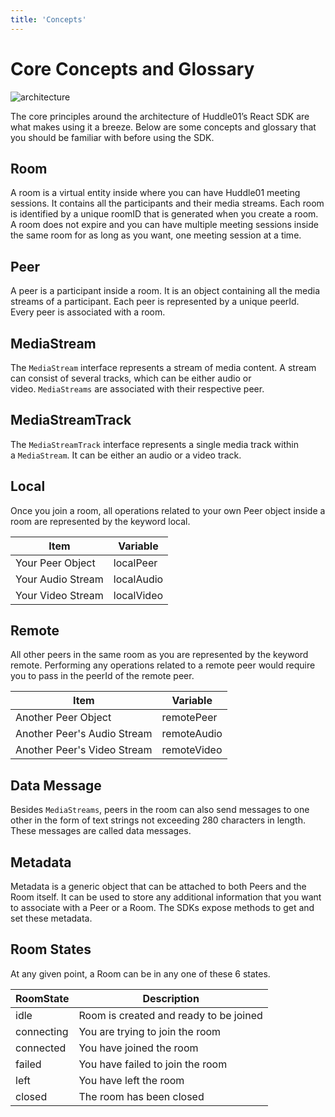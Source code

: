 ```yaml
---
title: 'Concepts'
---
```




# Core Concepts and Glossary 

<Image
  src="/docs/images/sdk-arch.png"
  alt="architecture"
  width={1000}
  height={1000}
  quality={100}
  priority
  className="my-8"
/>


The core principles around the architecture of Huddle01’s React SDK are what makes using it a breeze. Below are some concepts and glossary that you should be familiar with before using the SDK.

## Room
A room is a virtual entity inside where you can have Huddle01 meeting sessions. It contains all the participants and their media streams. Each room is identified by a unique roomID that is generated when you create a room. A room does not expire and you can have multiple meeting sessions inside the same room for as long as you want, one meeting session at a time.

## Peer
A peer is a participant inside a room. It is an object containing all the media streams of a participant. Each peer is represented by a unique peerId. Every peer is associated with a room.

## MediaStream
The `MediaStream` interface represents a stream of media content. A stream can consist of several tracks, which can be either audio or video. `MediaStreams` are associated with their respective peer.

## MediaStreamTrack
The `MediaStreamTrack` interface represents a single media track within a `MediaStream`. It can be either an audio or a video track.

## Local
Once you join a room, all operations related to your own Peer object inside a room are represented by the keyword local.

| Item | Variable |
| --- | --- |
| Your Peer Object | localPeer |
| Your Audio Stream | localAudio |
| Your Video Stream | localVideo |

## Remote
All other peers in the same room as you are represented by the keyword remote. Performing any operations related to a remote peer would require you to pass in the peerId of the remote peer.

| Item | Variable |
| --- | --- |
| Another Peer Object | remotePeer |
| Another Peer's Audio Stream | remoteAudio |
| Another Peer's Video Stream | remoteVideo |

## Data Message
Besides `MediaStreams`, peers in the room can also send messages to one other in the form of text strings not exceeding 280 characters in length. These messages are called data messages.

## Metadata
Metadata is a generic object that can be attached to both Peers and the Room itself. It can be used to store any additional information that you want to associate with a Peer or a Room. The SDKs expose methods to get and set these metadata.

## Room States
At any given point, a Room can be in any one of these 6 states.

| RoomState | Description |
| --- | --- |
| idle | Room is created and ready to be joined |
| connecting | You are trying to join the room |
| connected | You have joined the room |
| failed | You have failed to join the room |
| left | You have left the room |
| closed | The room has been closed |
